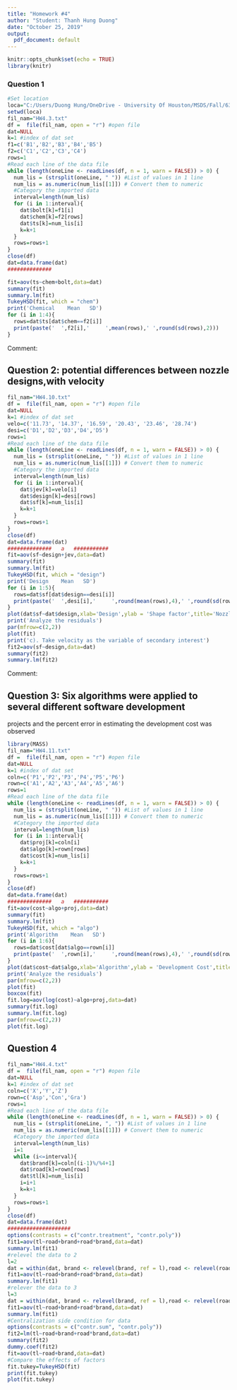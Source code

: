 ```yaml
---
title: "Homework #4"
author: "Student: Thanh Hung Duong"
date: "October 25, 2019"
output:
  pdf_document: default
---
```


```r
knitr::opts_chunk$set(echo = TRUE)
library(knitr)
```

### Question 1

```r
#Set location
loca="C:/Users/Duong Hung/OneDrive - University Of Houston/MSDS/Fall/6357/HW"
setwd(loca)
fil_nam="HW4.3.txt"
df =  file(fil_nam, open = "r") #open file
dat=NULL
k=1 #index of dat set
f1=c('B1','B2','B3','B4','B5')
f2=c('C1','C2','C3','C4')
rows=1
#Read each line of the data file
while (length(oneLine <- readLines(df, n = 1, warn = FALSE)) > 0) {
  num_lis = (strsplit(oneLine, " ")) #List of values in 1 line
  num_lis = as.numeric(num_lis[[1]]) # Convert them to numeric
  #Category the imported data
  interval=length(num_lis)
  for (i in 1:interval){
    dat$bolt[k]=f1[i]
    dat$chem[k]=f2[rows]
    dat$ts[k]=num_lis[i]
    k=k+1
  }
  rows=rows+1
} 
close(df)
dat=data.frame(dat)
##############

fit=aov(ts~chem+bolt,data=dat)
summary(fit)
summary.lm(fit)
TukeyHSD(fit, which = "chem")
print('Chemical    Mean   SD')
for (i in 1:4){
  rows=dat$ts[dat$chem==f2[i]]
  print(paste('  ',f2[i],'     ',mean(rows),' ',round(sd(rows),2)))
}

```

Comment:

\hrulefill

\hrulefill

\hrulefill

\hrulefill

\hrulefill

## Question 2: potential differences between nozzle designs,with velocity

```r
fil_nam="HW4.10.txt"
df =  file(fil_nam, open = "r") #open file
dat=NULL
k=1 #index of dat set
velo=c('11.73', '14.37', '16.59', '20.43', '23.46', '28.74')
desi=c('D1','D2','D3','D4','D5')
rows=1
#Read each line of the data file
while (length(oneLine <- readLines(df, n = 1, warn = FALSE)) > 0) {
  num_lis = (strsplit(oneLine, " ")) #List of values in 1 line
  num_lis = as.numeric(num_lis[[1]]) # Convert them to numeric
  #Category the imported data
  interval=length(num_lis)
  for (i in 1:interval){
    dat$jev[k]=velo[i]
    dat$design[k]=desi[rows]
    dat$sf[k]=num_lis[i]
    k=k+1
  }
  rows=rows+1
} 
close(df)
dat=data.frame(dat)
##############   a   ###########
fit=aov(sf~design+jev,data=dat)
summary(fit)
summary.lm(fit)
TukeyHSD(fit, which = "design")
print('Design    Mean   SD')
for (i in 1:5){
  rows=dat$sf[dat$design==desi[i]]
  print(paste('  ',desi[i],'     ',round(mean(rows),4),' ',round(sd(rows),4)))
}
plot(dat$sf~dat$design,xlab='Design',ylab = 'Shape factor',title='Nozzle design vs Shape factor')
print('Analyze the residuals')
par(mfrow=c(2,2))
plot(fit)
print('c). Take velocity as the variable of secondary interest')
fit2=aov(sf~design,data=dat)
summary(fit2)
summary.lm(fit2)
```
Comment:

\hrulefill

\hrulefill

\hrulefill

\hrulefill

\hrulefill

\hrulefill

\hrulefill

## Question 3: Six algorithms were applied to several different software development 
projects and the percent error in estimating the development cost was observed


```r
library(MASS)
fil_nam="HW4.11.txt"
df =  file(fil_nam, open = "r") #open file
dat=NULL
k=1 #index of dat set
coln=c('P1','P2','P3','P4','P5','P6')
rown=c('A1','A2','A3','A4','A5','A6')
rows=1
#Read each line of the data file
while (length(oneLine <- readLines(df, n = 1, warn = FALSE)) > 0) {
  num_lis = (strsplit(oneLine, " ")) #List of values in 1 line
  num_lis = as.numeric(num_lis[[1]]) # Convert them to numeric
  #Category the imported data
  interval=length(num_lis)
  for (i in 1:interval){
    dat$proj[k]=coln[i]
    dat$algo[k]=rown[rows]
    dat$cost[k]=num_lis[i]
    k=k+1
  }
  rows=rows+1
} 
close(df)
dat=data.frame(dat)
##############   a   ###########
fit=aov(cost~algo+proj,data=dat)
summary(fit)
summary.lm(fit)
TukeyHSD(fit, which = "algo")
print('Algorithm    Mean   SD')
for (i in 1:6){
  rows=dat$cost[dat$algo==rown[i]]
  print(paste('  ',rown[i],'     ',round(mean(rows),4),' ',round(sd(rows),4)))
}
plot(dat$cost~dat$algo,xlab='Algorithm',ylab = 'Development Cost',title='Algorithm types vs Software Development Cost')
print('Analyze the residuals')
par(mfrow=c(2,2))
plot(fit)
boxcox(fit)
fit.log=aov(log(cost)~algo+proj,data=dat)
summary(fit.log)
summary.lm(fit.log)
par(mfrow=c(2,2))
plot(fit.log)

```
## Question 4

```r
fil_nam="HW4.4.txt"
df =  file(fil_nam, open = "r") #open file
dat=NULL
k=1 #index of dat set
coln=c('X','Y','Z')
rown=c('Asp','Con','Gra')
rows=1
#Read each line of the data file
while (length(oneLine <- readLines(df, n = 1, warn = FALSE)) > 0) {
  num_lis = (strsplit(oneLine, ", ")) #List of values in 1 line
  num_lis = as.numeric(num_lis[[1]]) # Convert them to numeric
  #Category the imported data
  interval=length(num_lis)
  i=1
  while (i<=interval){
    dat$brand[k]=coln[(i-1)%/%4+1]
    dat$road[k]=rown[rows]
    dat$tl[k]=num_lis[i]
    i=i+1
    k=k+1
  }
  rows=rows+1
} 
close(df)
dat=data.frame(dat)
####################
options(contrasts = c("contr.treatment", "contr.poly")) 
fit1=aov(tl~road+brand+road*brand,data=dat)
summary.lm(fit1)
#relevel the data to 2
l=2
dat = within(dat, brand <- relevel(brand, ref = l),road <- relevel(road, ref = l))
fit1=aov(tl~road+brand+road*brand,data=dat)
summary.lm(fit1)
#relever the data to 3
l=3
dat = within(dat, brand <- relevel(brand, ref = l),road <- relevel(road, ref = l))
fit1=aov(tl~road+brand+road*brand,data=dat)
summary.lm(fit1)
#Centralization side condition for data
options(contrasts = c("contr.sum", "contr.poly")) 
fit2=lm(tl~road+brand+road*brand,data=dat)
summary(fit2)
dummy.coef(fit2)
fit=aov(tl~road+brand,data=dat)
#Compare the effects of factors
fit.tukey=TukeyHSD(fit)
print(fit.tukey)
plot(fit.tukey)
```


\pagebreak

```r
```
```r
```
```r
```
